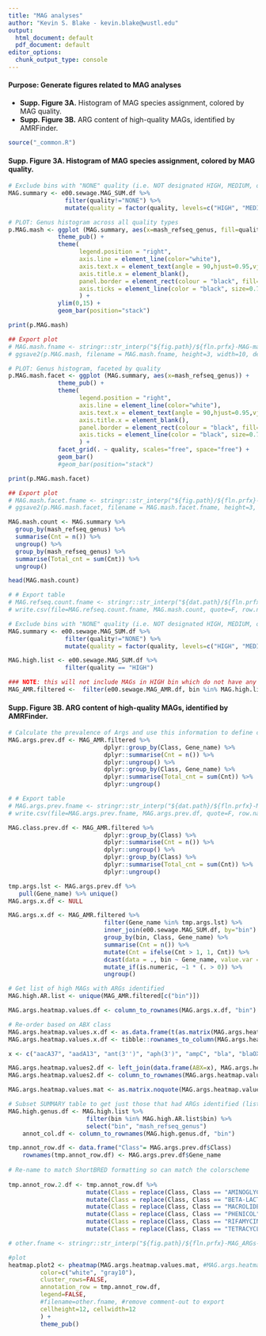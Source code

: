 ```yaml
---
title: "MAG analyses"
author: "Kevin S. Blake - kevin.blake@wustl.edu"
output:
  html_document: default
  pdf_document: default
editor_options:
  chunk_output_type: console
---
```


#### **Purpose:** Generate figures related to MAG analyses

- **Supp. Figure 3A.** Histogram of MAG species assignment, colored by MAG quality.
- **Supp. Figure 3B.** ARG content of high-quality MAGs, identified by AMRFinder.


```r

source("_common.R")

```

#### **Supp. Figure 3A.** Histogram of MAG species assignment, colored by MAG quality.

```r

# Exclude bins with "NONE" quality (i.e. NOT designated HIGH, MEDIUM, or LOW)
MAG.summary <- e00.sewage.MAG_SUM.df %>%
                filter(quality!="NONE") %>%
                mutate(quality = factor(quality, levels=c("HIGH", "MEDIUM", "LOW")))

# PLOT: Genus histogram across all quality types
p.MAG.mash <- ggplot (MAG.summary, aes(x=mash_refseq_genus, fill=quality)) + # Can also switch to "mash_typestrain_genus"
              theme_pub() +
              theme(
                    legend.position = "right",
                    axis.line = element_line(color="white"),
                    axis.text.x = element_text(angle = 90,hjust=0.95,vjust=0.2),
                    axis.title.x = element_blank(),
                    panel.border = element_rect(colour = "black", fill=NA, size=1),
                    axis.ticks = element_line(color = "black", size=0.75)
                    ) +
              ylim(0,15) +            
              geom_bar(position="stack")

print(p.MAG.mash)

## Export plot
# MAG.mash.fname <- stringr::str_interp("${fig.path}/${fln.prfx}-MAG-mashBin_refseq_v1_KSB.pdf")
# ggsave2(p.MAG.mash, filename = MAG.mash.fname, height=3, width=10, device=cairo_pdf)

```

```r
# PLOT: Genus histogram, faceted by quality
p.MAG.mash.facet <- ggplot (MAG.summary, aes(x=mash_refseq_genus)) +
              theme_pub() +
              theme(
                    legend.position = "right",
                    axis.line = element_line(color="white"),
                    axis.text.x = element_text(angle = 90,hjust=0.95,vjust=0.2),
                    axis.title.x = element_blank(),
                    panel.border = element_rect(colour = "black", fill=NA, size=1),
                    axis.ticks = element_line(color = "black", size=0.75)
                    ) +
              facet_grid(. ~ quality, scales="free", space="free") +
              geom_bar()
              #geom_bar(position="stack")

print(p.MAG.mash.facet)

## Export plot
# MAG.mash.facet.fname <- stringr::str_interp("${fig.path}/${fln.prfx}-MAG-mash-facet_refseq_v1_KSB.pdf")
# ggsave2(p.MAG.mash.facet, filename = MAG.mash.facet.fname, height=3, width=12, device=cairo_pdf)

```

```r

MAG.mash.count <- MAG.summary %>%
  group_by(mash_refseq_genus) %>%
  summarise(Cnt = n()) %>%
  ungroup() %>%
  group_by(mash_refseq_genus) %>%
  summarise(Total_cnt = sum(Cnt)) %>%
  ungroup()

head(MAG.mash.count)

# # Export table
# MAG.refseq.count.fname <- stringr::str_interp("${dat.path}/${fln.prfx}-MAG-mash_refseqGenusCount_v1_KSB.csv")
# write.csv(file=MAG.refseq.count.fname, MAG.mash.count, quote=F, row.names=FALSE)

```

```r

# Exclude bins with "NONE" quality (i.e. NOT designated HIGH, MEDIUM, or LOW)
MAG.summary <- e00.sewage.MAG_SUM.df %>%
                filter(quality!="NONE") %>%
                mutate(quality = factor(quality, levels=c("HIGH", "MEDIUM", "LOW")))

MAG.high.list <- e00.sewage.MAG_SUM.df %>%
                filter(quality == "HIGH")

### NOTE: this will not include MAGs in HIGH bin which do not have any ARGs called by AMRFinder
MAG_AMR.filtered <-  filter(e00.sewage.MAG_AMR.df, bin %in% MAG.high.list$bin)

```

#### **Supp. Figure 3B.** ARG content of high-quality MAGs, identified by AMRFinder.

```r

# Calculate the prevalence of Args and use this information to define core and accessory Args in Ecoli     
MAG.args.prev.df <- MAG_AMR.filtered %>% 
                           dplyr::group_by(Class, Gene_name) %>% 
                           dplyr::summarise(Cnt = n()) %>%
                           dplyr::ungroup() %>%
                           dplyr::group_by(Class, Gene_name) %>% 
                           dplyr::summarise(Total_cnt = sum(Cnt)) %>% 
                           dplyr::ungroup()

# # Export table
# MAG.args.prev.fname <- stringr::str_interp("${dat.path}/${fln.prfx}-MAG-arg-prev_v1_KSB.csv")
# write.csv(file=MAG.args.prev.fname, MAG.args.prev.df, quote=F, row.names=FALSE)


```

```r

MAG.class.prev.df <- MAG_AMR.filtered %>% 
                           dplyr::group_by(Class) %>% 
                           dplyr::summarise(Cnt = n()) %>%
                           dplyr::ungroup() %>%
                           dplyr::group_by(Class) %>% 
                           dplyr::summarise(Total_cnt = sum(Cnt)) %>% 
                           dplyr::ungroup()

tmp.args.lst <- MAG.args.prev.df %>% 
   pull(Gene_name) %>% unique()
MAG.args.x.df <- NULL

MAG.args.x.df <- MAG_AMR.filtered %>%
                           filter(Gene_name %in% tmp.args.lst) %>% 
                           inner_join(e00.sewage.MAG_SUM.df, by="bin") %>% 
                           group_by(bin, Class, Gene_name) %>% 
                           summarise(Cnt = n()) %>% 
                           mutate(Cnt = ifelse(Cnt > 1, 1, Cnt)) %>% 
                           dcast(data = ., bin ~ Gene_name, value.var = "Cnt", fill=0, fun.aggregate = sum) %>% 
                           mutate_if(is.numeric, ~1 * (. > 0)) %>% 
                           ungroup()

# Get list of high MAGs with ARGs identified
MAG.high.AR.list <- unique(MAG_AMR.filtered[c("bin")])

MAG.args.heatmap.values.df <- column_to_rownames(MAG.args.x.df, "bin")

# Re-order based on ABX class
MAG.args.heatmap.values.x.df <- as.data.frame(t(as.matrix(MAG.args.heatmap.values.df)))
MAG.args.heatmap.values.x.df <- tibble::rownames_to_column(MAG.args.heatmap.values.x.df, "ABX")

x <- c("aacA37", "aadA13", "ant(3'')", "aph(3')", "ampC", "bla", "blaOXA", "blaPER", "blaRSD2", "ere(D)", "erm", "erm(T)", "mef(C)", "mph(G)", "catA", "cml", "arr", "tet", "tet(B)", "tmexC3")

MAG.args.heatmap.values2.df <- left_join(data.frame(ABX=x), MAG.args.heatmap.values.x.df, by = "ABX")
MAG.args.heatmap.values2.df <- column_to_rownames(MAG.args.heatmap.values2.df, "ABX")

MAG.args.heatmap.values.mat <- as.matrix.noquote(MAG.args.heatmap.values2.df)

# Subset SUMMARY table to get just those that had ARGs identified (list above)
MAG.high.genus.df <- MAG.high.list %>%
                      filter(bin %in% MAG.high.AR.list$bin) %>%
                      select("bin", "mash_refseq_genus")
    annot_col.df <- column_to_rownames(MAG.high.genus.df, "bin")

tmp.annot_row.df <- data.frame("Class"= MAG.args.prev.df$Class)
    rownames(tmp.annot_row.df) <- MAG.args.prev.df$Gene_name
    
# Re-name to match ShortBRED formatting so can match the colorscheme
    
tmp.annot_row.2.df <- tmp.annot_row.df %>%
                      mutate(Class = replace(Class, Class == "AMINOGLYCOSIDE", "Aminoglycosides")) %>%
                      mutate(Class = replace(Class, Class == "BETA-LACTAM", "Beta_lactams")) %>%
                      mutate(Class = replace(Class, Class == "MACROLIDE", "MLS")) %>%
                      mutate(Class = replace(Class, Class == "PHENICOL", "Phenicol")) %>%
                      mutate(Class = replace(Class, Class == "RIFAMYCIN", "Rifamycin")) %>%
                      mutate(Class = replace(Class, Class == "TETRACYCLINE", "Tetracyclines"))

# other.fname <- stringr::str_interp("${fig.path}/${fln.prfx}-MAG_ARGs-heatmap_v2.pdf")

#plot
heatmap.plot2 <- pheatmap(MAG.args.heatmap.values.mat, #MAG.args.heatmap.values.mat
         color=c("white", "gray10"), 
         cluster_rows=FALSE,
         annotation_row = tmp.annot_row.df,
         legend=FALSE,
         #filename=other.fname, #remove comment-out to export
         cellheight=12, cellwidth=12
         ) +
         theme_pub()

```
